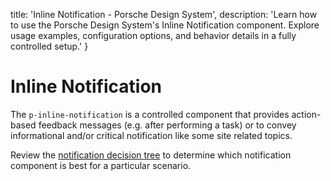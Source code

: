 
  title: 'Inline Notification - Porsche Design System',
  description: 'Learn how to use the Porsche Design System\'s Inline Notification component. Explore usage examples, configuration options, and behavior details in a fully controlled setup.'
}

# Inline Notification <ComponentStatus tagName="p-inline-notification"></ComponentStatus>

The `p-inline-notification` is a controlled component that provides action-based feedback messages (e.g. after
performing a task) or to convey informational and/or critical notification like some site related topics.

Review the [notification decision tree](/patterns/notifications/decision-tree/) to determine which notification component
is best for a particular scenario.

<Configurator tagName="p-inline-notification" story={inlineNotificationStory} />

